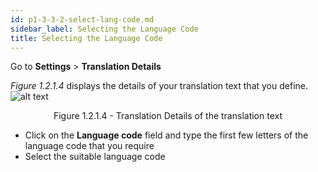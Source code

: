 ```yaml
---
id: p1-3-3-2-select-lang-code.md
sidebar_label: Selecting the Language Code
title: Selecting the Language Code
---
```


Go to **Settings** > **Translation Details**

_Figure 1.2.1.4_ displays the details of your translation text that you define.
![alt text](/AutographaLiveImages/Getting_Started/translation-details-fig-1.2.1.4.jpg 'Translation Details of the translation text')

<div align='center' style={{ fontStyle: 'Italic' }}>Figure 1.2.1.4 - Translation Details of the translation text</div>

-   Click on the **Language code** field and type the first few letters of the language code that you require
-   Select the suitable language code
